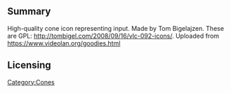 == Summary ==
High-quality cone icon representing input. Made by Tom Bigelajzen. These are GPL: http://tombigel.com/2008/09/16/vlc-092-icons/. Uploaded from https://www.videolan.org/goodies.html [[Category:Cones]]
== Licensing ==
{{GPL}}